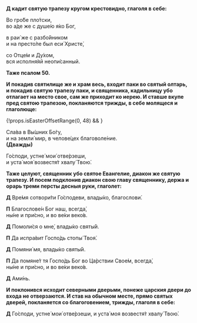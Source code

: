 
**Д кадит святую трапезу кругом крестовидно, глаголя в себе:**

Во гро́бе пло́тски,  
во а́де же с душе́ю я́ко Бог,

в раи́ же с разбо́йником  
и на престо́ле был еси́ Христе́,

со Отце́м и Ду́хом,  
вся исполня́яй неопи́санный.

**Таже псалом 50.**

**И покадив святилище же и храм весь, входит паки во святый олтарь, и покадив святую трапезу паки, и священника, кадильницу убо отлагает на место свое, сам же приходит ко иерею. И ставше вкупе пред святою трапезою, покланяются трижды, в себе молящеся и глаголюще:**

{!props.isEasterOffsetRange(0, 48) && <MdxLoader src="Shared/Paraklit" lang={props.lang} />}

Сла́ва в Вы́шних Бо́гу,  
и на земли́ мир, в челове́цех благоволе́ние.  
**(Дважды)**

Го́споди, устне́ мои́ отве́рзеши,  
и уста́ моя́ возвестя́т хвалу́ Твою́.

**Таже целуют, священник убо святое Евангелие, диакон же святую трапезу. И посем подклонив диакон свою главу священнику, держа и орарь треми персты десныя руки, глаголет:**

**Д**
Вре́мя сотвори́ти Го́сподеви, влады́ко, благослови́.

**П**
Благослове́н Бог наш, всегда́,  
ны́не и при́сно, и во ве́ки веко́в.

**Д**
Помоли́ся о мне́, влады́ко святы́й.

**П**
Да испра́вит Госпо́дь стопы́ Твоя́.

**Д**
Помяни́ мя, влады́ко святы́й.

**П**
Да помяне́т тя Госпо́дь Бог во Ца́рствии Свое́м, всегда́,  
ны́не и при́сно, и во ве́ки веко́в.

**Д** Ами́нь.

**И поклонився исходит северными дверьми, понеже царския двери до входа не отверзаются. И став на обычном месте, прямо святых дверей, покланяется со благоговением, трижды, глаголя в себе:**

**Д**
Го́споди, устне́ мои́ отве́рзеши, и уста́ моя возвестя́т хвалу́ Твою́.

